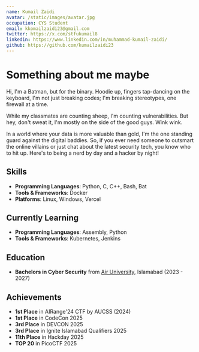 ```yaml
---
name: Kumail Zaidi 
avatar: /static/images/avatar.jpg
occupation: CYS Student
email: kkomailzaidi23@gmail.com
twitter: https://x.com/stfukumail8
linkedin: https://www.linkedin.com/in/muhammad-kumail-zaidi/
github: https://github.com/kumailzaidi23
---
```


# Something about me maybe

Hi, I'm a Batman, but for the binary. Hoodie up, fingers tap-dancing on the keyboard, I'm not just breaking codes; I'm breaking stereotypes, one firewall at a time.

While my classmates are counting sheep, I'm counting vulnerabilities. But hey, don't sweat it, I'm mostly on the side of the good guys. Wink wink.

In a world where your data is more valuable than gold, I'm the one standing guard against the digital baddies. So, if you ever need someone to outsmart the online villains or just chat about the latest security tech, you know who to hit up. Here's to being a nerd by day and a hacker by night!


## Skills

- **Programming Languages**: Python, C, C++, Bash, Bat
- **Tools & Frameworks**: Docker
- **Platforms**: Linux, Windows, Vercel

## Currently Learning

- **Programming Languages**: Assembly, Python
- **Tools & Frameworks**: Kubernetes, Jenkins

## Education

- **Bachelors in Cyber Security** from [Air University](https://au.edu.pk/), Islamabad (2023 - 2027)

## Achievements

- **1st Place** in AIRange'24 CTF by AUCSS (2024)
- **1st Place** in CodeCon 2025
- **3rd Place** in DEVCON 2025
- **3rd Place** in Ignite Islamabad Qualifiers 2025
- **11th Place** in Hackday 2025
- **TOP 20** in PicoCTF 2025


